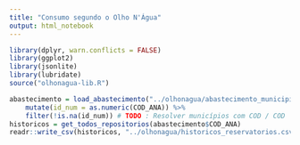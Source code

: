 ```yaml
---
title: "Consumo segundo o Olho N'Água"
output: html_notebook
---
```


```r
library(dplyr, warn.conflicts = FALSE)
library(ggplot2)
library(jsonlite)
library(lubridate)
source("olhonagua-lib.R")
```


```r
abastecimento = load_abastecimento("../olhonagua/abastecimento_municipio.csv") %>% 
    mutate(id_num = as.numeric(COD_ANA)) %>% 
    filter(!is.na(id_num)) # TODO : Resolver municípios com COD / COD
historicos = get_todos_repositorios(abastecimento$COD_ANA)
readr::write_csv(historicos, "../olhonagua/historicos_reservatorios.csv")

```
```r

```

